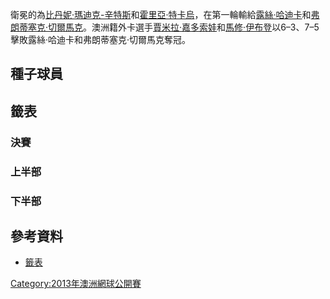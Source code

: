 {{GrandSlamEvents|2013|澳洲網球公開賽|
|champ = {{flagicon|AUS}} [[賈米拉·嘉多索娃|賈米拉·嘉多索娃]]<br>{{flagicon|AUS}} [[馬修·伊布登|馬修·伊布登]]
|runner = {{flagicon|CZE}} [[露絲·哈迪卡|露絲·哈迪卡]]<br>{{flagicon|CZE}} [[弗朗蒂塞克·切爾馬克|弗朗蒂塞克·切爾馬克]]
|score = 6–3, 7–5
|before_name = 澳洲網球公開賽混合雙打比賽
|after_name = 澳洲網球公開賽混合雙打比賽
}}

衛冕的為[[比丹妮·瑪迪克-辛特斯|比丹妮·瑪迪克-辛特斯]]和[[霍里亞·特卡烏|霍里亞·特卡烏]]，在第一輪輸給[[露絲·哈迪卡|露絲·哈迪卡]]和[[弗朗蒂塞克·切爾馬克|弗朗蒂塞克·切爾馬克]]。澳洲籍外卡選手[[賈米拉·嘉多索娃|賈米拉·嘉多索娃]]和[[馬修·伊布登|馬修·伊布登]]以6–3、7–5擊敗露絲·哈迪卡和弗朗蒂塞克·切爾馬克奪冠。

==種子球員==
{{columns-list|2|
# {{flagicon|USA}} [[麗莎·雷蒙|麗莎·雷蒙]] / {{flagicon|USA}} [[迈克·布赖恩|迈克·布赖恩]] （退出）
# {{flagicon|RUS}} [[艾蓮娜·費絲蓮娜|艾蓮娜·費絲蓮娜]] / {{flagicon|IND}} [[利安德·帕斯|利安德·帕斯]] （第二輪）
# {{flagicon|IND}} [[萨尼娅·米尔扎|萨尼娅·米尔扎]] / {{flagicon|USA}} [[鲍勃·布赖恩|鲍勃·布赖恩]] （八強）
# {{flagicon|USA}} [[莉泽尔·许贝尔|莉泽尔·许贝尔]] / {{flagicon|BLR}} [[马克斯·米尔内|马克斯·米尔内]] （第二輪）
# {{flagicon|RUS}} [[娜迪亚·佩特洛娃|娜迪亚·佩特洛娃]] / {{flagicon|IND}} [[马赫什·布帕蒂|马赫什·布帕蒂]] （八強）
# {{flagicon|GER}} [[安娜－蓮娜·歌恩菲特|安娜－蓮娜·歌恩菲特]] / {{flagicon|SWE}} [[羅伯特·林德斯泰特|羅伯特·林德斯泰特]] （退出）
# {{flagicon|CZE}} [[安卓莉雅·哈拉瓦科娃|安卓莉雅·哈拉瓦科娃]] / {{flagicon|ITA}} [[達尼埃萊·布拉奇亞利|達尼埃萊·布拉奇亞利]] （第二輪）
# {{flagicon|GER}} [[尤莉亞·戈格斯|尤莉亞·戈格斯]] / {{flagicon|CAN}} [[丹尼尔·内斯特|丹尼尔·内斯特]] （退出）
}}

==籤表==
{{Draw key}}
=== 決賽 ===
{{4TeamBracket-Tennis3-v2
| RD1=四強
| RD2=決賽

| team-width=175

| RD1-seed1= 
| RD1-team1={{flagicon|CZE}} [[克韋塔·佩什克|克韋塔·佩什克]]<br> {{flagicon|POL}} [[馬辛·麥考斯基|馬辛·麥考斯基]]
| RD1-score1-1='''6
| RD1-score1-2=5
| RD1-score1-3=[7]
| RD1-seed2= 
| RD1-team2='''{{flagicon|CZE}} [[露絲·哈迪卡|露絲·哈迪卡]]<br> {{flagicon|CZE}} [[弗朗蒂塞克·切爾馬克|弗朗蒂塞克·切爾馬克]]
| RD1-score2-1=3
| RD1-score2-2='''7
| RD1-score2-3='''[10]

| RD1-seed3= 
| RD1-team3={{flagicon|KAZ}} [[雅羅斯拉娃·施韋多娃|雅羅斯拉娃·施韋多娃]]<br> {{flagicon|UZB}} [[丹尼斯·伊斯托明|丹尼斯·伊斯托明]]
| RD1-score3-1=5
| RD1-score3-2=6<sup>5</sup>
| RD1-score3-3=
| RD1-seed4=WC
| RD1-team4='''{{flagicon|AUS}} [[賈米拉·嘉多索娃|賈米拉·嘉多索娃]]<br> {{flagicon|AUS}} [[馬修·伊布登|馬修·伊布登]]
| RD1-score4-1='''7
| RD1-score4-2='''7<sup>7</sup>
| RD1-score4-3=

| RD2-seed1= 
| RD2-team1={{flagicon|CZE}} [[露絲·哈迪卡|露絲·哈迪卡]]<br> {{flagicon|CZE}} [[弗朗蒂塞克·切爾馬克|弗朗蒂塞克·切爾馬克]]
| RD2-score1-1=3
| RD2-score1-2=5
| RD2-score1-3=
| RD2-seed2=WC
| RD2-team2='''{{flagicon|AUS}} [[賈米拉·嘉多索娃|賈米拉·嘉多索娃]]<br> {{flagicon|AUS}} [[馬修·伊布登|馬修·伊布登]]
| RD2-score2-1='''6
| RD2-score2-2='''7
| RD2-score2-3=
}}

=== 上半部 ===
{{16TeamBracket-Compact-Tennis3-Byes
| RD1=第一輪
| RD2=第二輪
| RD3=八強
| RD4=四強

| RD1-seed01=Alt
| RD1-team01={{flagicon|CZE}} [[弗拉基米爾·尤里洛娃|V·尤里洛娃]]<br> {{flagicon|BRA}} [[安德烈·薩|A·薩]]
| RD1-score01-1=3
| RD1-score01-2=5
| RD1-score01-3= 
| RD1-seed02= 
| RD1-team02={{flagicon|CZE}} '''[[克韋塔·佩什克|K·佩什克]]'''<br> {{flagicon|POL}} '''[[馬辛·麥考斯基|M·麥考斯基]]
| RD1-score02-1='''6
| RD1-score02-2='''7
| RD1-score02-3= 

| RD1-seed03=WC
| RD1-team03={{flagicon|AUS}} [[宝珍娜·波布斯克|B·波布斯克]]<br> {{flagicon|AUS}} [[C·古奇奧內|克里斯·古奇奧內]]
| RD1-score03-1=4
| RD1-score03-2='''7<sup>9</sup>
| RD1-score03-3=[3]
| RD1-seed04= 
| RD1-team04='''{{Nowrap|{{flagicon|ESP}} [[安娜貝爾·梅迪娜·加里格斯|A·梅迪娜·加里格斯]]}}<br> {{flagicon|BRA}} [[布魯諾·蘇雷斯|B·蘇雷斯]]
| RD1-score04-1='''6
| RD1-score04-2=6<sup>7</sup>
| RD1-score04-3='''[10]

| RD1-seed05=WC
| RD1-team05={{flagicon|AUS}} [[阿什利·巴特伊|A·巴特伊]]<br> {{flagicon|USA}} [[傑克·索克|J·索克]]
| RD1-score05-1=3
| RD1-score05-2=3
| RD1-score05-3= 
| RD1-seed06= 
| RD1-team06='''{{flagicon|TPE}} [[謝淑薇|謝淑薇]]<br> {{flagicon|IND}} [[罗翰·波柏纳|R·波柏纳]]
| RD1-score06-1='''6
| RD1-score06-2='''6
| RD1-score06-3= 

| RD1-seed07=Alt
| RD1-team07='''{{flagicon|SVK}} [[達妮埃拉·漢圖霍娃|D·漢圖霍娃]]<br> {{flagicon|ITA}} [[法比奧·福尼尼|D·福尼尼]]
| RD1-score07-1='''6
| RD1-score07-2='''6
| RD1-score07-3= 
| RD1-seed08=Alt
| RD1-team08={{flagicon|RSA}} [[納塔麗·葛丁|N·葛丁]]<br> {{flagicon|USA}} [[拉傑夫·拉姆|R·拉姆]]
| RD1-score08-1=2
| RD1-score08-2=3
| RD1-score08-3= 

| RD1-seed09=3
| RD1-team09={{flagicon|IND}} '''[[萨尼娅·米尔扎|S·米尔扎]]<br> {{flagicon|USA}} [[鲍勃·布赖恩|B·布赖恩]]
| RD1-score09-1='''6
| RD1-score09-2='''6
| RD1-score09-3= 
| RD1-seed10=WC
| RD1-team10={{flagicon|AUS}} [[萨曼莎·斯托瑟|S·斯托瑟]]<br> {{flagicon|AUS}} [[盧克·薩維爾|L·薩維爾]]
| RD1-score10-1=2
| RD1-score10-2=2
| RD1-score10-3= 

| RD1-seed11= 
| RD1-team11='''{{flagicon|USA}} [[阿比盖尔·斯皮尔斯|A·斯皮尔斯]]<br> {{flagicon|USA}} [[斯科特·利普斯基|S·利普斯基]]
| RD1-score11-1='''6
| RD1-score11-2=3
| RD1-score11-3='''[10]
| RD1-seed12= 
| RD1-team12={{flagicon|USA}} [[拉克尔·科普斯－琼斯|R·科普斯－琼斯]]<br> {{flagicon|PHI}} [[崔特·康拉德·休伊|TC·休伊]]
| RD1-score12-1=3
| RD1-score12-2='''6
| RD1-score12-3=[7]

| RD1-seed13= 
| RD1-team13={{flagicon|USA}} [[比丹妮·瑪迪克-辛特斯|B·瑪迪克-辛特斯]]<br> {{flagicon|ROU}} [[霍里亞·特卡烏|H·特卡烏]]
| RD1-score13-1='''6
| RD1-score13-2=6<sup>5</sup>
| RD1-score13-3=[8]
| RD1-seed14= 
| RD1-team14='''{{flagicon|CZE}} [[露絲·哈迪卡|L·哈迪卡]]<br> {{flagicon|CZE}} [[弗朗蒂塞克·切爾馬克|F·切爾馬克]]
| RD1-score14-1=4
| RD1-score14-2='''7<sup>7</sup>
| RD1-score14-3='''[10]

| RD1-seed15=WC
| RD1-team15={{flagicon|AUS}} [[凱西·德拉夸|C·德拉夸]]<br> {{flagicon|AUS}} [[約翰-派屈克·史密斯|J-P·史密斯]]
| RD1-score15-1=6<sup>3</sup>
| RD1-score15-2=6<sup>4</sup>
| RD1-score15-3= 
| RD1-seed16=7
| RD1-team16='''{{flagicon|CZE}} [[安卓莉雅·哈拉瓦科娃|A·哈拉瓦科娃]]<br> {{flagicon|ITA}} [[達尼埃萊·布拉奇亞利|D·布拉奇亞利]]
| RD1-score16-1='''7<sup>7</sup>
| RD1-score16-2='''7<sup>7</sup>
| RD1-score16-3= 

| RD2-seed01= 
| RD2-team01='''{{flagicon|CZE}} [[克韋塔·佩什克|K·佩什克]]<br> {{flagicon|POL}} [[馬辛·麥考斯基|M·麥考斯基]]
| RD2-score01-1=<small>w/o</small>
| RD2-score01-2= 
| RD2-score01-3= 
| RD2-seed02= 
| RD2-team02={{Nowrap|{{flagicon|ESP}} [[安娜貝爾·梅迪娜·加里格斯|A·梅迪娜·加里格斯]]}}<br> {{flagicon|BRA}} [[布魯諾·蘇雷斯|B·蘇雷斯]]
| RD2-score02-1= 
| RD2-score02-2= 
| RD2-score02-3= 

| RD2-seed03= 
| RD2-team03='''{{flagicon|TPE}} [[謝淑薇|謝淑薇]]<br> {{flagicon|IND}} [[罗翰·波柏纳|R·波柏纳]]
| RD2-score03-1='''6
| RD2-score03-2='''7
| RD2-score03-3= 
| RD2-seed04=Alt
| RD2-team04={{flagicon|SVK}} [[達妮埃拉·漢圖霍娃|D·漢圖霍娃]]<br> {{flagicon|ITA}} [[法比奧·福尼尼|D·福尼尼]]
| RD2-score04-1=1
| RD2-score04-2=5
| RD2-score04-3= 

| RD2-seed05=3
| RD2-team05='''{{flagicon|IND}} [[萨尼娅·米尔扎|S·米尔扎]]<br> {{flagicon|USA}} [[鲍勃·布赖恩|B·布赖恩]]
| RD2-score05-1=4
| RD2-score05-2='''6
| RD2-score05-3='''[10]
| RD2-seed06= 
| RD2-team06={{flagicon|USA}} [[阿比盖尔·斯皮尔斯|A·斯皮尔斯]]<br> {{flagicon|USA}} [[斯科特·利普斯基|S·利普斯基]]
| RD2-score06-1='''6
| RD2-score06-2=1
| RD2-score06-3=[4]

| RD2-seed07= 
| RD2-team07='''{{flagicon|CZE}} [[露絲·哈迪卡|L·哈迪卡]]<br> {{flagicon|CZE}} [[弗朗蒂塞克·切爾馬克|F·切爾馬克]]
| RD2-score07-1='''6
| RD2-score07-2='''7<sup>9</sup>
| RD2-score07-3= 
| RD2-seed08=7
| RD2-team08={{flagicon|CZE}} [[安卓莉雅·哈拉瓦科娃|A·哈拉瓦科娃]]<br> {{flagicon|ITA}} [[達尼埃萊·布拉奇亞利|D·布拉奇亞利]]
| RD2-score08-1=4
| RD2-score08-2=6<sup>7</sup>
| RD2-score08-3= 

| RD3-seed01= 
| RD3-team01='''{{flagicon|CZE}} [[克韋塔·佩什克|K·佩什克]]<br> {{nowrap|{{flagicon|POL}} [[馬辛·麥考斯基|M·麥考斯基]]}}
| RD3-score01-1='''6
| RD3-score01-2='''6
| RD3-score01-3= 
| RD3-seed02= 
| RD3-team02={{flagicon|TPE}} [[謝淑薇|謝淑薇]]<br> {{flagicon|IND}} [[罗翰·波柏纳|R·波柏纳]]
| RD3-score02-1=2
| RD3-score02-2=3
| RD3-score02-3= 

| RD3-seed03=3
| RD3-team03={{flagicon|IND}} [[萨尼娅·米尔扎|S·米尔扎]]<br> {{flagicon|USA}} [[鲍勃·布赖恩|B·布赖恩]]
| RD3-score03-1=5
| RD3-score03-2=4
| RD3-score03-3= 
| RD3-seed04= 
| RD3-team04='''{{flagicon|CZE}} [[露絲·哈迪卡|L·哈迪卡]]<br> {{flagicon|CZE}} [[弗朗蒂塞克·切爾馬克|F·切爾馬克]]
| RD3-score04-1='''7
| RD3-score04-2='''6
| RD3-score04-3= 

| RD4-seed01= 
| RD4-team01={{flagicon|CZE}} [[克韋塔·佩什克|K·佩什克]]<br> {{nowrap|{{flagicon|POL}} [[馬辛·麥考斯基|M·麥考斯基]]}}
| RD4-score01-1='''6
| RD4-score01-2=5
| RD4-score01-3=[7]
| RD4-seed02= 
| RD4-team02='''{{flagicon|CZE}} [[露絲·哈迪卡|L·哈迪卡]]<br> {{flagicon|CZE}} [[弗朗蒂塞克·切爾馬克|F·切爾馬克]]
| RD4-score02-1=3
| RD4-score02-2='''7
| RD4-score02-3='''[10]
}}

=== 下半部 ===
{{16TeamBracket-Compact-Tennis3-Byes
| RD1=第一輪
| RD2=第二輪
| RD3=八強
| RD4=四強

| RD1-seed01=Alt
| RD1-team01='''{{flagicon|CHN}} [[晏紫|晏紫]]<br> {{flagicon|MEX}} [[聖地亞哥·岡薩雷斯_(網球運動員)|S·岡薩雷斯]]
| RD1-score01-1='''6
| RD1-score01-2='''6
| RD1-score01-3= 
| RD1-seed02= 
| RD1-team02={{flagicon|AUT}} [[達美拉·柏絲克|T·柏絲克]]<br> {{flagicon|AUT}} [[亞歷山大·佩亞|A·佩亞]]
| RD1-score02-1=2
| RD1-score02-2=2
| RD1-score02-3= 

| RD1-seed03= 
| RD1-team03='''{{flagicon|KAZ}} [[雅羅斯拉娃·施韋多娃|Y·施韋多娃]]<br> {{flagicon|UZB}} [[丹尼斯·伊斯托明|D·伊斯托明]]
| RD1-score03-1=2
| RD1-score03-2='''6
| RD1-score03-3='''[10]
| RD1-seed04= 
| RD1-team04={{flagicon|USA}} [[金久慈|金久慈]]<br> {{flagicon|BRA}} [[馬塞洛·梅洛|M·梅洛]]
| RD1-score04-1='''6
| RD1-score04-2=4
| RD1-score04-3=[7]

| RD1-seed05= 
| RD1-team05={{Nowrap|{{flagicon|ESP}} [[玛丽亚·何塞·马丁内斯·桑切斯|MJ·马丁内斯·桑切斯]]}}<br> {{flagicon|COL}} [[胡安·塞巴斯蒂安·卡巴尔|JS·卡巴尔]]
| RD1-score05-1=4
| RD1-score05-2=3
| RD1-score05-3= 
| RD1-seed06= 
| RD1-team06='''{{flagicon|ESP}} [[努莉亚·利亚戈斯特拉·比维斯|N·利亚戈斯特拉·比维斯]]<br> {{flagicon|ESP}} [[大衛·馬雷羅|D·馬雷羅]]
| RD1-score06-1='''6
| RD1-score06-2='''6
| RD1-score06-3= 

| RD1-seed07=WC
| RD1-team07={{flagicon|ZIM}} [[卡拉·布莱克|C·布莱克]]<br> {{flagicon|AUS}} [[保罗·漢利|P·漢利]]
| RD1-score07-1=3
| RD1-score07-2=2
| RD1-score07-3= 
| RD1-seed08=4
| RD1-team08='''{{flagicon|USA}} [[莉泽尔·许贝尔|L·许贝尔]]<br> {{flagicon|BLR}} [[马克斯·米尔内|M·米尔内]]
| RD1-score08-1='''6
| RD1-score08-2='''6
| RD1-score08-3= 

| RD1-seed09=5
| RD1-team09={{flagicon|RUS}} '''[[娜迪亚·佩特洛娃|N·佩特洛娃]]'''<br> {{flagicon|IND}} '''[[马赫什·布帕蒂|M·布帕蒂]]
| RD1-score09-1='''6
| RD1-score09-2='''6
| RD1-score09-3= 
| RD1-seed10= 
| RD1-team10={{flagicon|AUS}} [[阿纳斯塔西娅·罗迪欧诺娃|A·罗迪欧诺娃]]<br> {{flagicon|NED}} [[讓-儒利安·路查|J-J·路查]]
| RD1-score10-1=4
| RD1-score10-2=2
| RD1-score10-3= 

| RD1-seed11= 
| RD1-team11='''{{flagicon|SLO}} [[卡塔琳娜·斯雷博特尼克|K·斯雷博特尼克]]<br> {{flagicon|SRB}} [[内纳德·齐莫尼奇|N·齐莫尼奇]]
| RD1-score11-1='''6
| RD1-score11-2='''6
| RD1-score11-3= 
| RD1-seed12=WC
| RD1-team12={{flagicon|AUS}} [[奥利维亚·罗高维丝卡|O·罗高维丝卡]]<br> {{flagicon|AUS}} [[馬林科·馬托塞維奇|M·馬托塞維奇]]
| RD1-score12-1=3
| RD1-score12-2=3
| RD1-score12-3= 

| RD1-seed13= 
| RD1-team13={{flagicon|GER}} [[萨比娜·利斯基|S·利斯基]]<br> {{flagicon|DEN}} [[弗雷德里克·尼爾森|F·尼爾森]]
| RD1-score13-1=6<sup>6</sup>
| RD1-score13-2=3
| RD1-score13-3= 
| RD1-seed14=WC
| RD1-team14='''{{flagicon|AUS}} [[賈米拉·嘉多索娃|J··嘉多索娃]]<br> {{flagicon|AUS}} [[馬修·伊布登|M·伊布登]]
| RD1-score14-1='''7<sup>8</sup>
| RD1-score14-2='''6
| RD1-score14-3= 

| RD1-seed15= 
| RD1-team15={{flagicon|SWE}} [[索菲亞·阿維德森|S·阿維德森]]<br> {{flagicon|PAK}} [[阿薩姆-烏爾-哈克·奎雷西|A-u-H·奎雷西]]
| RD1-score15-1='''7<sup>10</sup>
| RD1-score15-2=4
| RD1-score15-3=[7]
| RD1-seed16=2
| RD1-team16='''{{flagicon|RUS}} [[艾蓮娜·費絲蓮娜|E·費絲蓮娜]]<br> {{flagicon|IND}} [[利安德·帕斯|L·帕斯]]
| RD1-score16-1=6<sup>8</sup>
| RD1-score16-2='''6
| RD1-score16-3='''[10]

| RD2-seed01=Alt
| RD2-team01={{flagicon|CHN}} [[晏紫|晏紫]]<br> {{flagicon|MEX}} [[聖地亞哥·岡薩雷斯_(網球運動員)|S·岡薩雷斯]]
| RD2-score01-1=2
| RD2-score01-2=1
| RD2-score01-3= 
| RD2-seed02= 
| RD2-team02='''{{flagicon|KAZ}} [[雅羅斯拉娃·施韋多娃|Y·施韋多娃]]<br> {{flagicon|UZB}} [[丹尼斯·伊斯托明|D·伊斯托明]]
| RD2-score02-1='''6
| RD2-score02-2='''6
| RD2-score02-3= 

| RD2-seed03= 
| RD2-team03='''{{Nowrap|{{flagicon|ESP}} [[努莉亚·利亚戈斯特拉·比维斯|N·利亚戈斯特拉·比维斯]]}}<br> {{flagicon|ESP}} [[大衛·馬雷羅|D·馬雷羅]]
| RD2-score03-1='''6
| RD2-score03-2=5
| RD2-score03-3='''[10]
| RD2-seed04=4
| RD2-team04={{flagicon|USA}} [[莉泽尔·许贝尔|L·许贝尔]]<br> {{flagicon|BLR}} [[马克斯·米尔内|M·米尔内]]
| RD2-score04-1=2
| RD2-score04-2='''7
| RD2-score04-3=[4]

| RD2-seed05=5
| RD2-team05='''{{flagicon|RUS}} [[娜迪亚·佩特洛娃|N·佩特洛娃]]<br> {{flagicon|IND}} [[马赫什·布帕蒂|M·布帕蒂]]
| RD2-score05-1=3
| RD2-score05-2='''6
| RD2-score05-3='''[10]
| RD2-seed06= 
| RD2-team06={{flagicon|SLO}} [[卡塔琳娜·斯雷博特尼克|K·斯雷博特尼克]]<br> {{flagicon|SRB}} [[内纳德·齐莫尼奇|N·齐莫尼奇]]
| RD2-score06-1='''6
| RD2-score06-2=2
| RD2-score06-3=[5]

| RD2-seed07=WC
| RD2-team07='''{{flagicon|AUS}} [[賈米拉·嘉多索娃|J··嘉多索娃]]<br> {{flagicon|AUS}} [[馬修·伊布登|M·伊布登]]
| RD2-score07-1='''6
| RD2-score07-2='''6
| RD2-score07-3= 
| RD2-seed08=2
| RD2-team08={{flagicon|RUS}} [[艾蓮娜·費絲蓮娜|E·費絲蓮娜]]<br> {{flagicon|IND}} [[利安德·帕斯|L·帕斯]]
| RD2-score08-1=3
| RD2-score08-2=2
| RD2-score08-3= 

| RD3-seed01= 
| RD3-team01='''{{flagicon|KAZ}} [[雅羅斯拉娃·施韋多娃|Y·施韋多娃]]<br> {{flagicon|UZB}} [[丹尼斯·伊斯托明|D·伊斯托明]]
| RD3-score01-1='''6
| RD3-score01-2='''7
| RD3-score01-3= 
| RD3-seed02= 
| RD3-team02={{Nowrap|{{flagicon|ESP}} [[努莉亚·利亚戈斯特拉·比维斯|N·利亚戈斯特拉·比维斯]]}}<br> {{flagicon|ESP}} [[大衛·馬雷羅|D·馬雷羅]]
| RD3-score02-1=4
| RD3-score02-2=5
| RD3-score02-3= 

| RD3-seed03=5
| RD3-team03={{flagicon|RUS}} [[娜迪亚·佩特洛娃|N·佩特洛娃]]<br> {{flagicon|IND}} [[马赫什·布帕蒂|M·布帕蒂]]
| RD3-score03-1=3
| RD3-score03-2='''6
| RD3-score03-3=[11]
| RD3-seed04=WC
| RD3-team04='''{{flagicon|AUS}} [[賈米拉·嘉多索娃|J··嘉多索娃]]<br> {{flagicon|AUS}} [[馬修·伊布登|M·伊布登]]
| RD3-score04-1='''6
| RD3-score04-2=3
| RD3-score04-3='''[13]

| RD4-seed01= 
| RD4-team01={{flagicon|KAZ}} [[雅羅斯拉娃·施韋多娃|Y·施韋多娃]]<br> {{flagicon|UZB}} [[丹尼斯·伊斯托明|D·伊斯托明]]
| RD4-score01-1=5
| RD4-score01-2=6<sup>5</sup>
| RD4-score01-3= 
| RD4-seed02=WC
| RD4-team02='''{{Nowrap|{{flagicon|AUS}} [[賈米拉·嘉多索娃|J··嘉多索娃]]}}<br> {{flagicon|AUS}} [[馬修·伊布登|M·伊布登]]
| RD4-score02-1='''7
| RD4-score02-2='''7<sup>7</sup>
| RD4-score02-3= 
}}

==參考資料==
* [https://web.archive.org/web/20070125090053/http://www.australianopen.com/en_AU/scores/draws/xd/index.html 籤表]

[[Category:2013年澳洲網球公開賽|Category:2013年澳洲網球公開賽]]